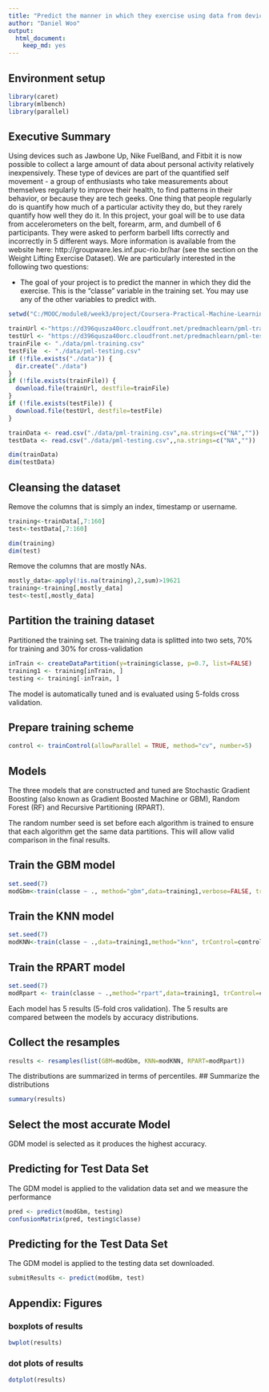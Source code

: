 ```yaml
---
title: "Predict the manner in which they exercise using data from devices"
author: "Daniel Woo"
output:  
  html_document:
    keep_md: yes
---
```


## Environment setup
```r
library(caret)
library(mlbench)
library(parallel)
```

## Executive Summary
Using devices such as Jawbone Up, Nike FuelBand, and Fitbit it is now possible to collect a large amount of data about personal activity relatively inexpensively. These type of devices are part of the quantified self movement - a group of enthusiasts who take measurements about themselves regularly to improve their health, to find patterns in their behavior, or because they are tech geeks. One thing that people regularly do is quantify how much of a particular activity they do, but they rarely quantify how well they do it. In this project, your goal will be to use data from accelerometers on the belt, forearm, arm, and dumbell of 6 participants. They were asked to perform barbell lifts correctly and incorrectly in 5 different ways. More information is available from the website here: http://groupware.les.inf.puc-rio.br/har (see the section on the Weight Lifting Exercise Dataset). We are particularly interested in the following two questions:

* The goal of your project is to predict the manner in which they did the exercise. This is the "classe" variable in the training set. You may use any of the other variables to predict with.

```r
setwd("C:/MOOC/module8/week3/project/Coursera-Practical-Machine-Learning-Project/data")

trainUrl <-"https://d396qusza40orc.cloudfront.net/predmachlearn/pml-training.csv"
testUrl <- "https://d396qusza40orc.cloudfront.net/predmachlearn/pml-testing.csv"
trainFile <- "./data/pml-training.csv"
testFile  <- "./data/pml-testing.csv"
if (!file.exists("./data")) {
  dir.create("./data")
}
if (!file.exists(trainFile)) {
  download.file(trainUrl, destfile=trainFile)
}
if (!file.exists(testFile)) {
  download.file(testUrl, destfile=testFile)
}

trainData <- read.csv("./data/pml-training.csv",na.strings=c("NA",""))
testData <- read.csv("./data/pml-testing.csv",,na.strings=c("NA",""))

dim(trainData)
dim(testData)
```

## Cleansing the dataset

Remove the columns that is simply an index, timestamp or username.

```r
training<-trainData[,7:160]
test<-testData[,7:160]

dim(training)
dim(test)
```

Remove the columns that are mostly NAs. 

```r
mostly_data<-apply(!is.na(training),2,sum)>19621
training<-training[,mostly_data]
test<-test[,mostly_data]
```

## Partition the training dataset

Partitioned the training set. The training data is splitted into two sets, 70% for training and 30% for cross-validation

```r
inTrain <- createDataPartition(y=training$classe, p=0.7, list=FALSE)
training1 <- training[inTrain, ]
testing <- training[-inTrain, ]
```

The model is automatically tuned and is evaluated using 5-folds cross validation.

## Prepare training scheme
```r
control <- trainControl(allowParallel = TRUE, method="cv", number=5)
```

## Models

The three models that are constructed and tuned are Stochastic Gradient Boosting (also known as Gradient Boosted Machine or GBM), Random Forest (RF) and Recursive Partitioning (RPART).

The random number seed is set before each algorithm is trained to ensure that each algorithm get the same data partitions. This will allow valid comparison in the final results.

## Train the GBM model

```r
set.seed(7)
modGbm<-train(classe ~ ., method="gbm",data=training1,verbose=FALSE, trControl=control)
```

## Train the KNN model

```r
set.seed(7)
modKNN<-train(classe ~ .,data=training1,method="knn", trControl=control)
```

## Train the RPART model

```r
set.seed(7)
modRpart <- train(classe ~ .,method="rpart",data=training1, trControl=control)
```

Each model has 5 results (5-fold cros validation). The 5 results are compared between the models by accuracy distributions. 

## Collect the resamples

```r
results <- resamples(list(GBM=modGbm, KNN=modKNN, RPART=modRpart))
```

The distributions are summarized in terms of percentiles.
## Summarize the distributions

```r
summary(results)
```

## Select the most accurate Model

GDM model is selected as it produces the highest accuracy.

## Predicting for Test Data Set

The GDM model is applied to the validation data set and we measure the performance

```r
pred <- predict(modGbm, testing)
confusionMatrix(pred, testing$classe)
```

## Predicting for the Test Data Set

The GDM model is applied to the testing data set downloaded.

```r
submitResults <- predict(modGbm, test)
```

## Appendix: Figures

### boxplots of results
```r
bwplot(results)
```

### dot plots of results
```r
dotplot(results)
```
